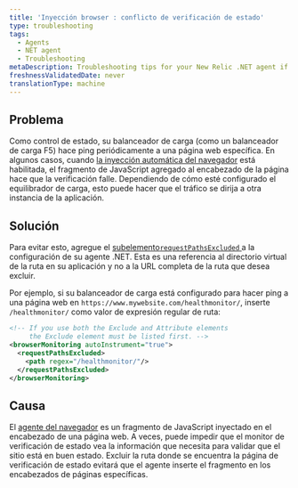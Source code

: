 ```yaml
---
title: 'Inyección browser : conflicto de verificación de estado'
type: troubleshooting
tags:
  - Agents
  - NET agent
  - Troubleshooting
metaDescription: Troubleshooting tips for your New Relic .NET agent if your webpage health check is failing.
freshnessValidatedDate: never
translationType: machine
---
```


## Problema

Como control de estado, su balanceador de carga (como un balanceador de carga F5) hace ping periódicamente a una página web específica. En algunos casos, cuando [la inyección automática del navegador](/docs/agents/net-agent/additional-installation/new-relic-browser-net-agent) está habilitada, el fragmento de JavaScript [<InlinePopover type="browser"/>](/docs/browser/new-relic-browser/getting-started/introduction-new-relic-browser)agregado al encabezado de la página hace que la verificación falle. Dependiendo de cómo esté configurado el equilibrador de carga, esto puede hacer que el tráfico se dirija a otra instancia de la aplicación.

## Solución

Para evitar esto, agregue el [subelemento`requestPathsExcluded` ](/docs/agents/net-agent/configuration/net-agent-configuration#browser-path-exclusion)a la configuración de su agente .NET. Esta es una referencia al directorio virtual de la ruta en su aplicación y no a la URL completa de la ruta que desea excluir.

Por ejemplo, si su balanceador de carga está configurado para hacer ping a una página web en `https://www.mywebsite.com/healthmonitor/`, inserte `/healthmonitor/` como valor de expresión regular de ruta:

```xml
<!-- If you use both the Exclude and Attribute elements
     the Exclude element must be listed first. -->
<browserMonitoring autoInstrument="true">
  <requestPathsExcluded>
    <path regex="/healthmonitor/"/>
  </requestPathsExcluded>
</browserMonitoring>
```

## Causa

El [agente del navegador](/docs/browser/new-relic-browser/installation/install-new-relic-browser-agent) es un fragmento de JavaScript inyectado en el encabezado de una página web. A veces, puede impedir que el monitor de verificación de estado vea la información que necesita para validar que el sitio está en buen estado. Excluir la ruta donde se encuentra la página de verificación de estado evitará que el agente inserte el fragmento en los encabezados de páginas específicas.
